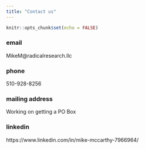---
title: "Contact us"
---

```{r setup, include=FALSE}
knitr::opts_chunk$set(echo = FALSE)
```

### email

MikeM@radicalresearch.llc

### phone

510-928-8256

### mailing address

Working on getting a PO Box

### linkedin

https://www.linkedin.com/in/mike-mccarthy-7966964/